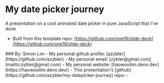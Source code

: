 
# My date picker journey

A presentation on a cool animated date picker in pure JavaScript that I've done
  - Built from this template repo: [https://github.com/one19/slide-deck](https://github.com/one19/slide-deck)

<Aligner left="60%" top="30%">
  ### By: Simon Lim
  - My personal github profile: [azybler](https://github.com/azybler)
  - My personal email: [zybler@gmail.com](mailto:zybler@gmail.com)
  - My personal website: [haowooilim.deno.dev](https://haowooilim.deno.dev/)
  <Margin />
  - This presentation's [github](https://github.com/azybler/my-datepicker-journey) repo:
  <Margin mt="2px" />
  - <QRCode url="https://github.com/azybler/my-datepicker-journey" />
</Aligner>
